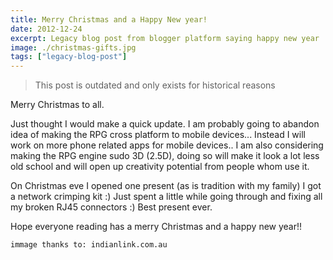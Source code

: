 ```yaml
---
title: Merry Christmas and a Happy New year!
date: 2012-12-24
excerpt: Legacy blog post from blogger platform saying happy new year
image: ./christmas-gifts.jpg
tags: ["legacy-blog-post"]
---
```


> This post is outdated and only exists for historical reasons

Merry Christmas to all.

Just thought I would make a quick update. I am probably going to abandon idea of making the RPG cross platform
to mobile devices... Instead I will work on more phone related apps for mobile devices..
I am also considering making the RPG engine sudo 3D (2.5D), doing so will make it look a lot less
old school and will open up creativity potential from people whom use it.

On Christmas eve I opened one present (as is tradition with my family) I got a network crimping kit :)
Just spent a little while going through and fixing all my broken RJ45 connectors :) Best present ever.

Hope everyone reading has a merry Christmas and a happy new year!!

`immage thanks to: indianlink.com.au`
